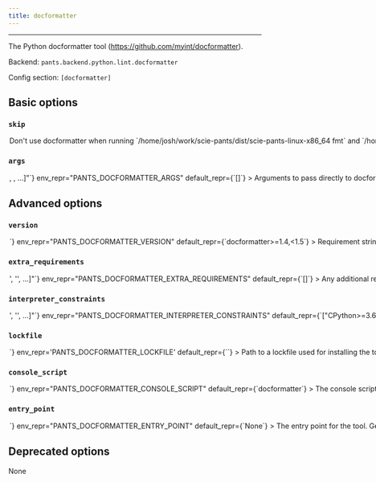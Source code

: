 ```yaml
---
title: docformatter
---
```



---

The Python docformatter tool (https://github.com/myint/docformatter).

Backend: <span className="color--primary">`pants.backend.python.lint.docformatter`</span>

Config section: <span className="color--primary">`[docformatter]`</span>

<span className={styles.options}>

## Basic options

### `skip`

<Option
  cli_repr={`--[no-]docformatter-skip`}
  env_repr="PANTS_DOCFORMATTER_SKIP"
  default_repr={`False`}
>
  Don&#x27;t use docformatter when running
  `/home/josh/work/scie-pants/dist/scie-pants-linux-x86_64 fmt` and
  `/home/josh/work/scie-pants/dist/scie-pants-linux-x86_64 lint`.
</Option>

### `args`

<Option
  cli_repr={`--docformatter-args="[<shell_str>, <shell_str>, ...]"`}
  env_repr="PANTS_DOCFORMATTER_ARGS"
  default_repr={`[]`}
>
  Arguments to pass directly to docformatter, e.g.
  `--docformatter-args="--wrap-summaries=100 --pre-summary-newline"`.
</Option>

## Advanced options

### `version`

<Option
  cli_repr={`--docformatter-version=<str>`}
  env_repr="PANTS_DOCFORMATTER_VERSION"
  default_repr={`docformatter>=1.4,<1.5`}
>
  Requirement string for the tool.
</Option>

### `extra_requirements`

<Option
  cli_repr={`--docformatter-extra-requirements="['<str>', '<str>', ...]"`}
  env_repr="PANTS_DOCFORMATTER_EXTRA_REQUIREMENTS"
  default_repr={`[]`}
>
  Any additional requirement strings to use with the tool. This is useful if the
  tool allows you to install plugins or if you need to constrain a dependency to
  a certain version.
</Option>

### `interpreter_constraints`

<Option
  cli_repr={`--docformatter-interpreter-constraints="['<str>', '<str>', ...]"`}
  env_repr="PANTS_DOCFORMATTER_INTERPRETER_CONSTRAINTS"
  default_repr={`["CPython>=3.6"]`}
>
  Python interpreter constraints for this tool.
</Option>

### `lockfile`

<Option
  cli_repr={`--docformatter-lockfile=<str>`}
  env_repr='PANTS_DOCFORMATTER_LOCKFILE'
  default_repr={`<default>`}
>
Path to a lockfile used for installing the tool.

Set to the string `<default>` to use a lockfile provided by Pants, so long as you have not changed the `--version` and `--extra-requirements` options, and the tool&#x27;s interpreter constraints are compatible with the default. Pants will error or warn if the lockfile is not compatible (controlled by `[python].invalid_lockfile_behavior`). See https://github.com/pantsbuild/pants/blob/release_2.10.1/src/python/pants/backend/python/lint/docformatter/lockfile.txt for the default lockfile contents.

Set to the string `<none>` to opt out of using a lockfile. We do not recommend this, though, as lockfiles are essential for reproducible builds.

To use a custom lockfile, set this option to a file path relative to the build root, then run `./pants generate-lockfiles --resolve=docformatter`.

Lockfile generation currently does not wire up the `[python-repos]` options. If lockfile generation fails, you can manually generate a lockfile, such as by using pip-compile or `pip freeze`. Set this option to the path to your manually generated lockfile. When manually maintaining lockfiles, set `[python].invalid_lockfile_behavior = 'ignore'`.

</Option>

### `console_script`

<Option
  cli_repr={`--docformatter-console-script=<str>`}
  env_repr="PANTS_DOCFORMATTER_CONSOLE_SCRIPT"
  default_repr={`docformatter`}
>
  The console script for the tool. Using this option is generally preferable to
  (and mutually exclusive with) specifying an --entry-point since console script
  names have a higher expectation of staying stable across releases of the tool.
  Usually, you will not want to change this from the default.
</Option>

### `entry_point`

<Option
  cli_repr={`--docformatter-entry-point=<str>`}
  env_repr="PANTS_DOCFORMATTER_ENTRY_POINT"
  default_repr={`None`}
>
  The entry point for the tool. Generally you only want to use this option if
  the tool does not offer a --console-script (which this option is mutually
  exclusive with). Usually, you will not want to change this from the default.
</Option>

## Deprecated options

None

</span>
